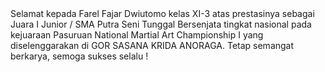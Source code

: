 <div className="text-justify">
  Selamat kepada Farel Fajar Dwiutomo kelas XI-3 atas prestasinya sebagai Juara
  I Junior / SMA Putra Seni Tunggal Bersenjata tingkat nasional pada kejuaraan
  Pasuruan National Martial Art Championship I yang diselenggarakan di GOR
  SASANA KRIDA ANORAGA. Tetap semangat berkarya, semoga sukses selalu !
</div>